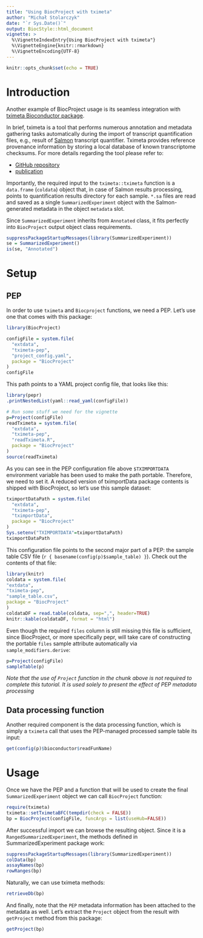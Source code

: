 ```yaml
---
title: "Using BiocProject with tximeta"
author: "Michał Stolarczyk"
date: "`r Sys.Date()`"
output: BiocStyle::html_document
vignette: >
  %\VignetteIndexEntry{Using BiocProject with tximeta"}
  %\VignetteEngine{knitr::rmarkdown}
  %\VignetteEncoding{UTF-8}
---
```


```r
knitr::opts_chunk$set(echo = TRUE)
```

# Introduction

Another example of BiocProject usage is its seamless integration with [tximeta Bioconductor package](https://www.bioconductor.org/packages/release/bioc/html/tximeta.html).

In brief, tximeta is a tool that performs numerous annotation and metadata gathering tasks automatically during the import of transcript quantification files, e.g., result of [Salmon](https://salmon.readthedocs.io/en/latest/salmon.html) transcript quantifier. Tximeta provides reference provenance information by storing a local database of known transcriptome checksums. For more details regarding the tool please refer to:

- [GitHub repository](https://github.com/mikelove/tximeta)
- [publication](https://journals.plos.org/ploscompbiol/article?id=10.1371/journal.pcbi.1007664)

Importantly, the required input to the `tximeta::tximeta` function is a `data.frame` (`coldata`) object that, in case of Salmon results processing, points to quantification results directory for each sample. `*.sa` files are read and saved as a single `SummarizedExperiment` object with the Salmon-generated metadata in the object `metadata` slot.

Since `SummarizedExperiment` inherits from `Annotated` class, it fits perfectly into `BiocProject` output object class requirements.

```r
suppressPackageStartupMessages(library(SummarizedExperiment))
se = SummarizedExperiment()
is(se, "Annotated")
```

# Setup

## PEP

In order to use `tximeta` and `Biocproject` functions, we need a PEP. Let's use one that comes with this package:

```r
library(BiocProject)

configFile = system.file(
  "extdata",
  "tximeta-pep",
  "project_config.yaml",
  package = "BiocProject"
)
configFile
```

This path points to a YAML project config file, that looks like this:

```r
library(pepr)
.printNestedList(yaml::read_yaml(configFile))
```

```r
# Run some stuff we need for the vignette
p=Project(configFile)
readTximeta = system.file(
  "extdata",
  "tximeta-pep",
  "readTximeta.R",
  package = "BiocProject"
)
source(readTximeta)
```

As you can see in the PEP configuration file above `$TXIMPORTDATA` environment variable has been used to make the path portable. Therefore, we need to set it. A reduced version of tximportData package contents is shipped with BiocProject, so let's use this sample dataset:

```r
tximportDataPath = system.file(
  "extdata",
  "tximeta-pep",
  "tximportData",
  package = "BiocProject"
)
Sys.setenv("TXIMPORTDATA"=tximportDataPath)
tximportDataPath
```

This configuration file points to the second major part of a PEP: the 
sample table CSV file (``r { basename(config(p)$sample_table) }``). Check out the contents of that file:

```r
library(knitr)
coldata = system.file(
"extdata",
"tximeta-pep",
"sample_table.csv",
package = "BiocProject"
)
coldataDF = read.table(coldata, sep=",", header=TRUE)
knitr::kable(coldataDF, format = "html")
```

Even though the required `files` column is still missing this file is sufficient, since BiocProject, or more specifically pepr, will take care of constructing the portable `files` sample attribute automatically via `sample_modifiers.derive`:

```r
p=Project(configFile)
sampleTable(p)
```

*Note that the use of `Project` function in the chunk above is not required to complete this tutorial. It is used solely to present the effect of PEP metadata processing*

## Data processing function

Another required component is the data processing function, which is simply a `tximeta` call that uses the PEP-managed processed sample table its input:

```r

get(config(p)$bioconductor$readFunName)
```

# Usage

Once we have the PEP and a function that will be used to create the final `SummarizedExperiment` object we can call `BiocProject` function:

```r
require(tximeta)
tximeta::setTximetaBFC(tempdir(check = FALSE))
bp = BiocProject(configFile, funcArgs = list(useHub=FALSE))
```
After successful import we can browse the resulting object. Since it is a `RangedSummarizedExperiment`, the methods defined in SummarizedExperiment package work:
```r
suppressPackageStartupMessages(library(SummarizedExperiment))
colData(bp)
assayNames(bp)
rowRanges(bp)
```
Naturally, we can use tximeta methods:
```r
retrieveDb(bp)
```
And finally, note that the `PEP` metadata information has been attached to the metadata as well. Let's extract the `Project` object from the result with `getProject` method from this package:

```r
getProject(bp)
```